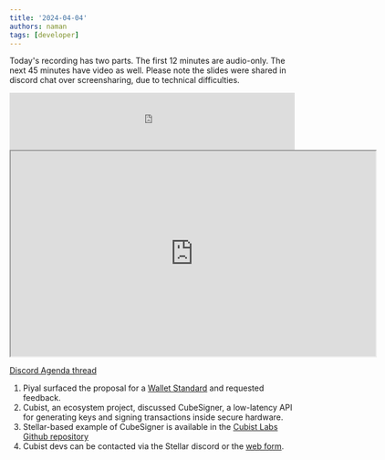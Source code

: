 ```yaml
---
title: '2024-04-04'
authors: naman
tags: [developer]
---
```


Today's recording has two parts. The first 12 minutes are audio-only. The next 45 minutes have video as well. 
Please note the slides were shared in discord chat over screensharing, due to technical difficulties.

<iframe
   frameborder="0"
   width="500"
   height="100"
   src="https://drive.google.com/file/d/14ddYFIMDgsX70hTCv8C1tKaAGmJiprw7/preview">
</iframe>


<iframe
  src="https://drive.google.com/file/d/1p4LrgGLfRdVww-7d21w3BGyPrLfiIDmF/preview"
  width="640"
  height="360"
  allow="autoplay"
></iframe>

[Discord Agenda thread](https://discord.com/channels/897514728459468821/1224408179363024918)

1. Piyal surfaced the proposal for a [Wallet Standard](https://github.com/stellar/stellar-protocol/discussions/1467) and requested feedback.  
2. Cubist, an ecosystem project, discussed CubeSigner, a low-latency API for generating keys and signing transactions inside secure hardware.
3. Stellar-based example of CubeSigner is available in the [Cubist Labs Github repository](https://github.com/cubist-labs/CubeSigner-TypeScript-SDK/tree/main/examples/stellar)
4. Cubist devs can be contacted via the Stellar discord or the [web form](https://cubist.dev/contact-form-cubesigner-hardware-backed-key-management).
